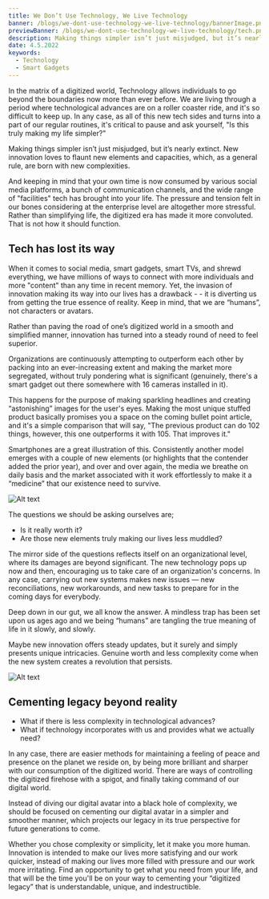 ---
title: We Don’t Use Technology, We Live Technology
banner: /blogs/we-dont-use-technology-we-live-technology/bannerImage.png
previewBanner: /blogs/we-dont-use-technology-we-live-technology/tech.png
description: Making things simpler isn’t just misjudged, but it’s nearly extinct. New innovation loves to flaunt new elements and capacities, which, as a general rule, are born with new complexities.
date: 4.5.2022
keywords:
  - Technology
  - Smart Gadgets
---

In the matrix of a digitized world, Technology allows individuals to go beyond the boundaries now more than ever before. We are living through a period where technological advances are on a roller coaster ride, and it's so difficult to keep up. In any case, as all of this new tech sides and turns into a part of our regular routines, it's critical to pause and ask yourself, "Is this truly making my life simpler?"

Making things simpler isn’t just misjudged, but it’s nearly extinct. New innovation loves to flaunt new elements and capacities, which, as a general rule, are born with new complexities.

And keeping in mind that your own time is now consumed by various social media platforms, a bunch of communication channels, and the wide range of "facilities" tech has brought into your life. The pressure and tension felt in our bones considering at the enterprise level are altogether more stressful. Rather than simplifying life, the digitized era has made it more convoluted. That is not how it should function.

## Tech has lost its way

When it comes to social media, smart gadgets, smart TVs, and shrewd everything, we have millions of ways to connect with more individuals and more "content" than any time in recent memory. Yet, the invasion of innovation making its way into our lives has a drawback - - it is diverting us from getting the true essence of reality. Keep in mind, that we are “humans”, not characters or avatars.

Rather than paving the road of one’s digitized world in a smooth and simplified manner, innovation has turned into a steady round of need to feel superior.

Organizations are continuously attempting to outperform each other by packing into an ever-increasing extent and making the market more segregated, without truly pondering what is significant (genuinely, there's a smart gadget out there somewhere with 16 cameras installed in it).

This happens for the purpose of making sparkling headlines and creating “astonishing” images for the user's eyes. Making the most unique stuffed product basically promises you a space on the coming bullet point article, and it's a simple comparison that will say, "The previous product can do 102 things, however, this one outperforms it with 105. That improves it."

Smartphones are a great illustration of this. Consistently another model emerges with a couple of new elements (or highlights that the contender added the prior year), and over and over again, the media we breathe on daily basis and the market associated with it work effortlessly to make it a “medicine” that our existence need to survive.

![Alt text](/blogs/we-dont-use-technology-we-live-technology/1.jpg)

The questions we should be asking ourselves are;

- Is it really worth it?
- Are those new elements truly making our lives less muddled?

The mirror side of the questions reflects itself on an organizational level, where its damages are beyond significant. The new technology pops up now and then, encouraging us to take care of an organization's concerns. In any case, carrying out new systems makes new issues — new reconciliations, new workarounds, and new tasks to prepare for in the coming days for everybody.

Deep down in our gut, we all know the answer. A mindless trap has been set upon us ages ago and we being “humans” are tangling the true meaning of life in it slowly, and slowly.

Maybe new innovation offers steady updates, but it surely and simply presents unique intricacies. Genuine worth and less complexity come when the new system creates a revolution that persists.

![Alt text](/blogs/we-dont-use-technology-we-live-technology/2.jpg)

## Cementing legacy beyond reality

- What if there is less complexity in technological advances?
- What if technology incorporates with us and provides what we actually need?

In any case, there are easier methods for maintaining a feeling of peace and presence on the planet we reside on, by being more brilliant and sharper with our consumption of the digitized world. There are ways of controlling the digitized firehose with a spigot, and finally taking command of our digital world.

Instead of diving our digital avatar into a black hole of complexity, we should be focused on cementing our digital avatar in a simpler and smoother manner, which projects our legacy in its true perspective for future generations to come.

Whether you chose complexity or simplicity, let it make you more human. Innovation is intended to make our lives more satisfying and our work quicker, instead of making our lives more filled with pressure and our work more irritating. Find an opportunity to get what you need from your life, and that will be the time you'll be on your way to cementing your “digitized legacy” that is understandable, unique, and indestructible.

